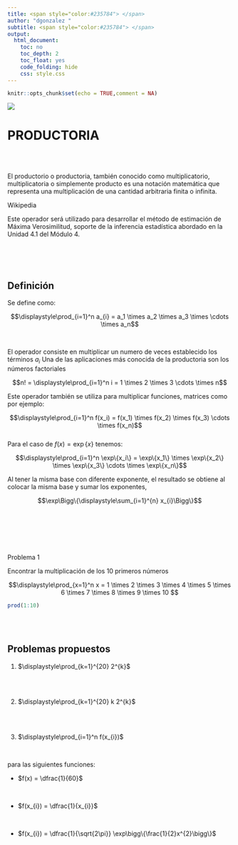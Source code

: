 ```yaml
---
title: <span style="color:#235784"> </span>  
author: "dgonzalez "
subtitle: <span style="color:#235784"> </span> 
output:
  html_document:
    toc: no
    toc_depth: 2
    toc_float: yes
    code_folding: hide
    css: style.css
---  
```


```r
knitr::opts_chunk$set(echo = TRUE,comment = NA)

```

![](img/banner000.png) 

# **PRODUCTORIA**

<br/><br/>

El productorio o productoria, también conocido como multiplicatorio, multiplicatoria o simplemente producto es una notación matemática que representa una multiplicación de una cantidad arbitraria finita o infinita.
 
Wikipedia


Este operador será utilizado para desarrollar el método de estimación de Máxima Verosimilitud, soporte de la inferencia estadística abordado en la Unidad 4.1 del Módulo 4.

<br/><br/><br/> 

<div class="box2">
## **Definición**

Se define como:

$$\displaystyle\prod_{i=1}^n a_{i}   = a_1 \times a_2 \times a_3 \times  \cdots \times a_n$$
</div>

<br/>

El operador consiste en multiplicar un numero de veces establecido los términos $a_i$
Una de las aplicaciones más conocida de la productoria son los números factoriales

$$n! = \displaystyle\prod_{i=1}^n i = 1 \times 2 \times 3 \cdots \times n$$    

Este operador también se utiliza para multiplicar funciones, matrices como por ejemplo:

$$\displaystyle\prod_{i=1}^n f(x_i) = f(x_1) \times f(x_2) \times f(x_3) \cdots \times f(x_n)$$    
Para el caso de $f(x) = \exp\{x\}$ tenemos:


$$\displaystyle\prod_{i=1}^n \exp\{x_i\} = \exp\{x_1\} \times \exp\{x_2\} \times \exp\{x_3\} \cdots \times \exp\{x_n\}$$    

Al tener la misma base con diferente exponente, el resultado se obtiene al colocar la misma base y sumar los exponentes,

$$\exp\Bigg\{\displaystyle\sum_{i=1}^{n} x_{i}\Bigg\}$$ 

<br/><br/>

<br/><br/>

<div class="box1 with-label">
<div class="label">Problema 1</div>

Encontrar la multiplicación de los 10 primeros números

$$\displaystyle\prod_{x=1}^n x = 1 \times 2 \times 3 \times 4 \times 5 \times 6 \times 7 \times 8 \times 9 \times 10 $$

```r
prod(1:10)
```

</div>


<br/><br/>

## **Problemas propuestos**

1.  $\displaystyle\prod_{k=1}^{20} 2^{k}$

<br/> <br/> 

2. $\displaystyle\prod_{k=1}^{20} k 2^{k}$

<br/> <br/> 

3. $\displaystyle\prod_{i=1}^n f(x_{i})$ 

<br/>

para las siguientes funciones:

  + $f(x) = \dfrac{1}{60}$ 
  
  <br/>
  
  + $f(x_{i}) = \dfrac{1}{x_{i}}$
  
  <br/>
  
  + $f(x_{i}) = \dfrac{1}{\sqrt{2\pi}} \exp\bigg\{\frac{1}{2}x^{2}\bigg\}$

